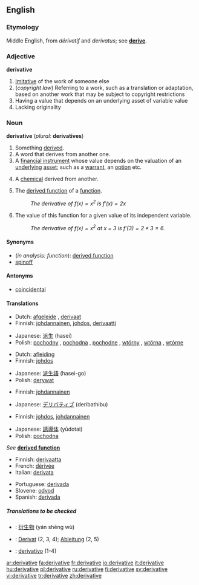 ==English==

===Etymology===
Middle English, from {{F.}} ''dérivatif'' and {{L.}} ''derivatus''; see '''[[derive]]'''.

===Adjective===
'''derivative'''

#[[Imitative]] of the work of someone else
#(''copyright law'') Referring to a work, such as a translation or adaptation, based on another work that may be subject to copyright restrictions
#Having a value that depends on an underlying asset of variable value
#Lacking originality

===Noun===
'''derivative''' (''plural:'' '''derivatives''')

#Something [[derive|derived]].
#A word that derives from another one.
#A [[financial instrument]] whose value depends on the valuation of an [[underlying]] [[asset]]; such as a [[warrant]], an [[option]] etc.
#{{chemistry}} A [[chemical]] derived from another.
#{{calculus}} The [[derived function]] of a [[function]].
#:''The derivative of <math>f(x) = x^2</math> is <math>f'(x) = 2x</math>''
#{{calculus}} The value of this function for a given value of its independent variable.
#:''The derivative of <math>f(x) = x^2</math> at x = 3 is <math>f'(3) = 2*3 = 6</math>.''

====Synonyms====
*(''in analysis: function''): [[derived function]]
*[[spinoff]]

====Antonyms====
*[[coincidental]]

====Translations====

{{trans-top|something derived}}
*Dutch: [[afgeleide]] {{f}}, [[derivaat]] {{n}}
*Finnish: [[johdannainen]], [[johdos]], [[derivaatti]]
{{trans-mid}}
*Japanese: [[派生]] (hasei)
*Polish: [[pochodny]] {{m}}, [[pochodna]] {{f}}, [[pochodne]] {{n}}, [[wtórny]] {{m}}, [[wtórna]] {{f}}, [[wtórne]] {{n}}
{{trans-bottom}}

{{trans-top|word that derives from another}}
*Dutch: [[afleiding]] {{f}}
*Finnish: [[johdos]]
{{trans-mid}}
*Japanese: [[派生語]] (hasei-go)
*Polish: [[derywat]] {{m}}
{{trans-bottom}}

{{trans-top|financial instrument whose value depends on the valuation of an underlying instrument}}
*Finnish: [[johdannainen]]
{{trans-mid}}
*Japanese: [[デリバティブ]] (deribathibu)
{{trans-bottom}}

{{trans-top|chemical derived from another}}
*Finnish: [[johdos]], [[johdannainen]]
{{trans-mid}}
*Japanese: [[誘導体]] (yūdotai)
*Polish: [[pochodna]] {{f}}
{{trans-bottom}}

{{trans-top|in analysis: function}}
''See'' '''[[derived function]]'''
{{trans-bottom}}

{{trans-top|in analysis: value}}
*Finnish: [[derivaatta]]
*French: [[dérivée]] {{f}}
*Italian: [[derivata]] {{f}}
{{trans-mid}}
*Portuguese: [[derivada#Portuguese|derivada]] {{f}}
*Slovene: [[odvod]] {{m}}
*Spanish: [[derivida#Spanish|derivada]] {{f}}
{{trans-bottom}}

=====Translations to be checked=====
<!--Remove this section once all of the translations below have been moved into the tables above.-->
{{checktrans}}
*{{ttbc|Chinese}}: [[衍生物]] (yán shēng wù)
*{{ttbc|German}}: [[Derivat]] {{n}} (2, 3, 4); [[Ableitung]] {{f}} (2, 5)
*{{ttbc|Spanish}}: [[derivativo]] {{m}} (1-4)

[[ar:derivative]]
[[fa:derivative]]
[[fr:derivative]]
[[io:derivative]]
[[it:derivative]]
[[hu:derivative]]
[[pl:derivative]]
[[ru:derivative]]
[[fi:derivative]]
[[sv:derivative]]
[[vi:derivative]]
[[tr:derivative]]
[[zh:derivative]]
